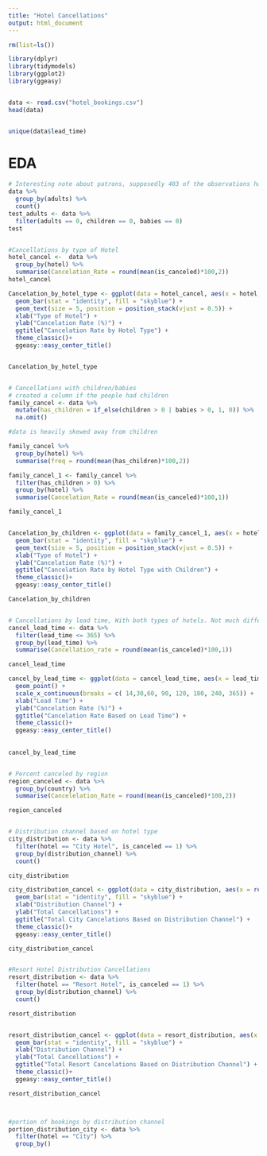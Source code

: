 ```yaml
---
title: "Hotel Cancellations"
output: html_document
---
```


```r
rm(list=ls())

library(dplyr)
library(tidymodels)
library(ggplot2)
library(ggeasy)


data <- read.csv("hotel_bookings.csv")
head(data)


unique(data$lead_time)
```
# EDA

```r
# Interesting note about patrons, supposedly 403 of the observations have no adults registered and 32 of those observations no adult, children, or babies
data %>%
  group_by(adults) %>%
  count()
test_adults <- data %>%
  filter(adults == 0, children == 0, babies == 0)
test


#Cancellations by type of Hotel
hotel_cancel <-  data %>%
  group_by(hotel) %>%
  summarise(Cancelation_Rate = round(mean(is_canceled)*100,2)) 
hotel_cancel

Cancelation_by_hotel_type <- ggplot(data = hotel_cancel, aes(x = hotel, y = Cancelation_Rate, label = Cancelation_Rate)) +
  geom_bar(stat = "identity", fill = "skyblue") +
  geom_text(size = 5, position = position_stack(vjust = 0.5)) +
  xlab("Type of Hotel") +
  ylab("Cancelation Rate (%)") +
  ggtitle("Cancelation Rate by Hotel Type") +
  theme_classic()+
  ggeasy::easy_center_title()


Cancelation_by_hotel_type


# Cancellations with children/babies
# created a column if the people had children
family_cancel <- data %>%
  mutate(has_children = if_else(children > 0 | babies > 0, 1, 0)) %>%
  na.omit()

#data is heavily skewed away from children

family_cancel %>%
  group_by(hotel) %>%
  summarise(freq = round(mean(has_children)*100,2))

family_cancel_1 <- family_cancel %>%
  filter(has_children > 0) %>%
  group_by(hotel) %>%
  summarise(Cancelation_Rate = round(mean(is_canceled)*100,1))

family_cancel_1


Cancelation_by_children <- ggplot(data = family_cancel_1, aes(x = hotel, y = Cancelation_Rate, label = Cancelation_Rate)) +
  geom_bar(stat = "identity", fill = "skyblue") +
  geom_text(size = 5, position = position_stack(vjust = 0.5)) +
  xlab("Type of Hotel") +
  ylab("Cancelation Rate (%)") +
  ggtitle("Cancelation Rate by Hotel Type with Children") +
  theme_classic()+
  ggeasy::easy_center_title()

Cancelation_by_children


# Cancellations by lead time, With both types of hotels. Not much difference in the distributions when both types are separated
cancel_lead_time <- data %>%
  filter(lead_time <= 365) %>%
  group_by(lead_time) %>% 
  summarise(Cancellation_rate = round(mean(is_canceled)*100,1))

cancel_lead_time

cancel_by_lead_time <- ggplot(data = cancel_lead_time, aes(x = lead_time, y = Cancellation_rate)) +
  geom_point() +
  scale_x_continuous(breaks = c( 14,30,60, 90, 120, 180, 240, 365)) +
  xlab("Lead Time") +
  ylab("Cancelation Rate (%)") +
  ggtitle("Cancelation Rate Based on Lead Time") +
  theme_classic()+
  ggeasy::easy_center_title()
  
                              
cancel_by_lead_time


# Percent canceled by region
region_canceled <- data %>%
  group_by(country) %>%
  summarise(Cancelelation_Rate = round(mean(is_canceled)*100,2))

region_canceled


# Distribution channel based on hotel type
city_distribution <- data %>%
  filter(hotel == "City Hotel", is_canceled == 1) %>%
  group_by(distribution_channel) %>%
  count()

city_distribution

city_distribution_cancel <- ggplot(data = city_distribution, aes(x = reorder( distribution_channel, -n), y = n)) +
  geom_bar(stat = "identity", fill = "skyblue") +
  xlab("Distribution Channel") +
  ylab("Total Cancellations") +
  ggtitle("Total City Cancelations Based on Distribution Channel") +
  theme_classic()+
  ggeasy::easy_center_title()

city_distribution_cancel


#Resort Hotel Distribution Cancellations
resort_distribution <- data %>%
  filter(hotel == "Resort Hotel", is_canceled == 1) %>%
  group_by(distribution_channel) %>%
  count()

resort_distribution


resort_distribution_cancel <- ggplot(data = resort_distribution, aes(x = reorder( distribution_channel, -n), y = n)) +
  geom_bar(stat = "identity", fill = "skyblue") +
  xlab("Distribution Channel") +
  ylab("Total Cancellations") +
  ggtitle("Total Resort Cancelations Based on Distribution Channel") +
  theme_classic()+
  ggeasy::easy_center_title()

resort_distribution_cancel



#portion of bookings by distribution channel
portion_distribution_city <- data %>%
  filter(hotel == "City") %>% 
  group_by()

```



